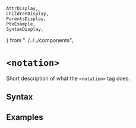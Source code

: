     AttrDisplay,
    ChildrenDisplay,
    ParentsDisplay,
    PtxExample,
    SyntaxDisplay,
} from "../../../components";

# `<notation>`

Short description of what the `<notation>` tag does.

## Syntax

<SyntaxDisplay name="notation" />

## Examples

    